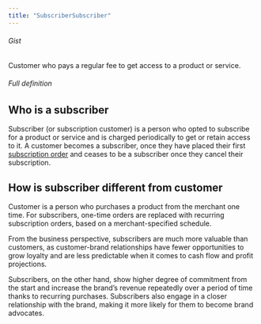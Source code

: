 ```yaml
---
title: "SubscriberSubscriber"
---
```


###### Gist

Customer who pays a regular fee to get access to a product or service.

###### Full definition

## Who is a subscriber

Subscriber (or subscription customer) is a person who opted to subscribe for a product or service and is charged periodically to get or retain access to it. A customer becomes a subscriber, once they have placed their first [subscription order](/glossary/subscription-order) and ceases to be a subscriber once they cancel their subscription.

## How is subscriber different from customer

Customer is a person who purchases a product from the merchant one time. For subscribers, one-time orders are replaced with recurring subscription orders, based on a merchant-specified schedule.

From the business perspective, subscribers are much more valuable than customers, as customer-brand relationships have fewer opportunities to grow loyalty and are less predictable when it comes to cash flow and profit projections.

Subscribers, on the other hand, show higher degree of commitment from the start and increase the brand’s revenue repeatedly over a period of time thanks to recurring purchases. Subscribers also engage in a closer relationship with the brand, making it more likely for them to become brand advocates.
